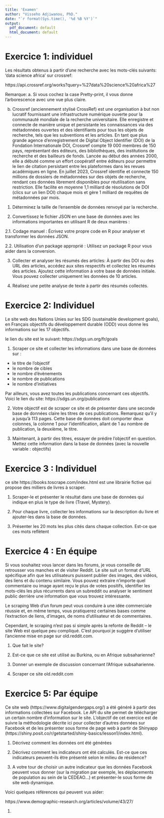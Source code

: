 ```yaml
---
title: 'Examen'
author: "Visseho Adjiwanou, PhD."
date: "`r format(Sys.time(), '%d %B %Y')`"
output:
  pdf_document: default
  html_document: default
---
```



# Exercice 1: individuel

Les résultats obtenus à partir d'une recherche avec les mots-clés suivants: 'data science africa' sur crossref:

https://api.crossref.org/works?query=%27data%20science%20africa%27

Remarque: 
a. Si vous cochez la case Pretty-print, il vous donne l'arborescence avec une vue plus claire.

b. Crossref (anciennement stylisé CrossRef) est une organisation à but non lucratif fournissant une infrastructure numérique ouverte pour la communauté mondiale de la recherche universitaire. Elle enregistre et connecte de manière unique et persistante les connaissances via des métadonnées ouvertes et des identifiants pour tous les objets de recherche, tels que les subventions et les articles. En tant que plus grande agence d'enregistrement de Digital Object Identifier (DOI) de la Fondation Internationale DOI, Crossref compte 19 000 membres de 150 pays, représentant des éditeurs, des bibliothèques, des institutions de recherche et des bailleurs de fonds. Lancée au début des années 2000, elle a débuté comme un effort coopératif entre éditeurs pour permettre le lien de citation persistant entre les plateformes dans les revues académiques en ligne. En juillet 2023, Crossref identifie et connecte 150 millions de dossiers de métadonnées sur des objets de recherche, rendant ces données librement disponibles pour réutilisation sans restriction. Elle facilite en moyenne 1,1 milliard de résolutions de DOI (clics sur un lien DOI) chaque mois et gère 1 milliard de requêtes de métadonnées par mois.


1. Déterminez la taille de l'ensemble de données renvoyé par la recherche.

2. Convertissez le fichier JSON en une base de données avec les informations importantes en utilisant R de deux manières :

2.1. Codage manuel : Écrivez votre propre code en R pour analyser et transformer les données JSON.

2.2. Utilisation d'un package approprié : Utilisez un package R pour vous aider dans la conversion.

3. Collecter et analyser les résumés des articles: À partir des DOI ou des URL des articles, accédez aux sites respectifs et collectez les résumés des articles. Ajoutez cette information à votre base de données initiale. Vous pouvez collecter uniquement les données de 10 articles.

4. Réalisez une petite analyse de texte à partir des résumés collectés.


# Exercice 2: Individuel

Le site web des Nations Unies sur les SDG (sustainable development goals), en Français objectifs du développement durable (ODD) vous donne les informations sur les 17 objectifs.

le lien du site est le suivant: https://sdgs.un.org/fr/goals

1. Scraper ce site et collecter les informations dans une base de données sur :
- le titre de l'objectif
- le nombre de cibles
- le nombre d’évènements
- le nombre de publications
- le nombre d'initiatives

Par ailleurs, vous avez toutes les publications concernant ces objectifs. Voici le lien du site: https://sdgs.un.org/publications

2. Votre objectif est de scraper ce site et de présenter dans une seconde base de données claire les titres de ces publications. Remarquez qu'il y a jusqu'à 113 pages. Cette base de données doit comporter deux colonnes, la colonne 1 pour l'identification, allant de 1 au nombre de publication, la deuxième, le titre.

3. Maintenant, à partir des titres, essayer de prédire l'objectif en question. Mettez cette information dans la base de données (avec la nouvelle variable : objectifs)

# Exercice 3 : Individuel

ce site https://books.toscrape.com/index.html est une librairie fictive qui propose des milliers de livres à scraper.

1. Scraper-le et présenter le résultat dans une base de données qui indique en plus le type de livre (Travel, Mystery). 

2. Pour chaque livre, collecter les informations sur la description du livre et ajouter-les dans la base de données.

3. Présenter les 20 mots les plus cités dans chaque collection. Est-ce que ces mots reflètent 


# Exercice 4 : En équipe

Si vous souhaitez vous lancer dans les forums, je vous conseille de retrousser vos manches et de visiter Reddit. Le site suit un format d’URL spécifique afin que les utilisateurs puissent publier des images, des vidéos, des liens et du contenu similaire. Vous pouvez extraire n’importe quel commentaire ou image ayant reçu le plus de votes positifs, identifier les mots-clés les plus récurrents dans un subreddit ou analyser le sentiment public derrière une information que vous trouvez intéressante.

Le scraping Web d’un forum peut vous conduire à une idée commerciale réussie et, en même temps, vous pratiquerez certaines bases comme l’extraction de liens, d’images, de noms d’utilisateur et de commentaires. 

Cependant, le scraping n’est pas si simple après la refonte de Reddit – le site Web est quelque peu compliqué. C’est pourquoi je suggère d’utiliser l’ancienne mise en page sur old.reddit.com.

1. Que fait le site?

2. Est-ce que ce site est utilisé au Burkina, ou en Afrique subsaharienne?

3. Donner un exemple de discussion concernant l'Afrique subsaharienne.

4. Scraper ce site old.reddit.com


# Exercice 5: Par équipe


Ce site web (https://www.digitalgendergaps.org/) a été généré à partir des informations collectées sur Facebook. Le API du site permet de télécharger un certain nombre d'information sur le site. L'objectif de cet exercice est de suivre la méthodologie décrite ici pour collecter d'autres données sur Facebook et de les présenter sous forme de page web à partir de Shinyapp (https://shiny.posit.co/r/getstarted/shiny-basics/lesson1/index.html).

1. Décrivez comment les données ont été générées

2. Décrivez comment les indicateurs ont été calculés. Est-ce que ces indicateurs peuvent-ils être présenté selon le milieu de résidence?

3. A votre tour de choisir un autre indicateur que les données Facebook peuvent vous donner (sur la migration par exemple, les déplacements de population au sein de la CEDEAO...) et présenter-le sous forme de site web dynamique.

Voici quelques références qui peuvent vus aider:

https://www.demographic-research.org/articles/volume/43/27/





1. 






